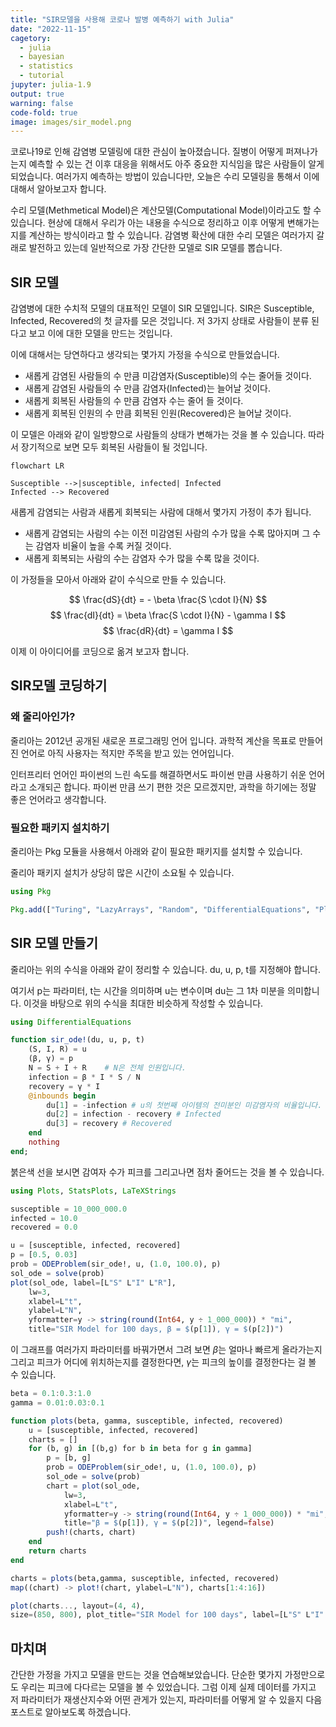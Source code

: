 ```yaml
---
title: "SIR모델을 사용해 코로나 발병 예측하기 with Julia"
date: "2022-11-15"
cagetory:
  - julia
  - bayesian
  - statistics
  - tutorial
jupyter: julia-1.9
output: true
warning: false
code-fold: true
image: images/sir_model.png
---
```


코로나19로 인해 감염병 모델링에 대한 관심이 높아졌습니다. 
질병이 어떻게 퍼져나가는지 예측할 수 있는 건 이후 대응을 위해서도 아주 중요한 지식임을 많은 사람들이 알게 되었습니다.
여러가지 예측하는 방법이 있습니다만, 오늘은 수리 모델링을 통해서 이에 대해서 알아보고자 합니다.

수리 모델(Methmetical Model)은 계산모델(Computational Model)이라고도 할 수 있습니다.
현상에 대해서 우리가 아는 내용을 수식으로 정리하고 이후 어떻게 변해가는지를 계산하는 방식이라고 할 수 있습니다.
감염병 확산에 대한 수리 모델은 여러가지 갈래로 발전하고 있는데 일반적으로 가장 간단한 모델로 SIR 모델를 뽑습니다.

## SIR 모델

감염병에 대한 수치적 모델의 대표적인 모델이 SIR 모델입니다. 
SIR은 Susceptible, Infected, Recovered의 첫 글자를 모은 것입니다.
저 3가지 상태로 사람들이 분류 된다고 보고 이에 대한 모델을 만드는 것입니다.

이에 대해서는 당연하다고 생각되는 몇가지 가정을 수식으로 만들었습니다. 

- 새롭게 감염된 사람들의 수 만큼 미감염자(Susceptible)의 수는 줄어들 것이다.
- 새롭게 감염된 사람들의 수 만큼 감염자(Infected)는 늘어날 것이다.
- 새롭게 회복된 사람들의 수 만큼 감염자 수는 줄어 들 것이다.
- 새롭게 회복된 인원의 수 만큼 회복된 인원(Recovered)은 늘어날 것이다.

이 모델은 아래와 같이 일방향으로 사람들의 상태가 변해가는 것을 볼 수 있습니다.
따라서 장기적으로 보면 모두 회복된 사람들이 될 것입니다.

```mermaid
flowchart LR

Susceptible -->|susceptible, infected| Infected
Infected --> Recovered

```

새롭게 감염되는 사람과 새롭게 회복되는 사람에 대해서 몇가지 가정이 추가 됩니다.

- 새롭게 감염되는 사람의 수는 이전 미감염된 사람의 수가 많을 수록 많아지며 그 수는 감염자 비율이 높을 수록 커질 것이다.
- 새롭게 회복되는 사람의 수는 감염자 수가 많을 수록 많을 것이다.

이 가정들을 모아서 아래와 같이 수식으로 만들 수 있습니다.

$$
\frac{dS}{dt} = - \beta \frac{S \cdot I}{N}
$$
$$
\frac{dI}{dt} = \beta \frac{S \cdot I}{N} - \gamma I 
$$
$$
\frac{dR}{dt} = \gamma I
$$


이제 이 아이디어를 코딩으로 옮겨 보고자 합니다.

## SIR모델 코딩하기 


:::{.callout-note}
### 왜 줄리아인가? 

줄리아는 2012년 공개된 새로운 프로그래밍 언어 입니다. 과학적 계산을 목표로 만들어진 언어로 아직 사용자는 적지만 주목을 받고 있는 언어입니다.

인터프리터 언어인 파이썬의 느린 속도를 해결하면서도 파이썬 만큼 사용하기 쉬운 언어라고 소개되곤 합니다. 파이썬 만큼 쓰기 편한 것은 모르겠지만, 과학을 하기에는 정말 좋은 언어라고 생각합니다.

:::

### 필요한 패키지 설치하기

줄리아는  Pkg 모듈을 사용해서 아래와 같이 필요한 패키지를 설치할 수 있습니다.

줄리아 패키지 설치가 상당히 많은 시간이 소요될 수 있습니다.

```julia
using Pkg

Pkg.add(["Turing", "LazyArrays", "Random", "DifferentialEquations", "Plots", "StatsPlots", "LaTeXStrings", "Downloads", "DataFrames", "CSV", "Chain", "Dates"])

```

## SIR 모델 만들기

줄리아는 위의 수식을 아래와 같이 정리할 수 있습니다.
du, u, p, t를 지정해야 합니다. 

여기서 p는 파라미터, t는 시간을 의미하며 u는 변수이며 du는 그 1차 미분을 의미합니다.
이것을 바탕으로 위의 수식을 최대한 비슷하게 작성할 수 있습니다.

```julia
using DifferentialEquations

function sir_ode!(du, u, p, t)
    (S, I, R) = u
    (β, γ) = p
    N = S + I + R    # N은 전체 인원입니다.
    infection = β * I * S / N 
    recovery = γ * I
    @inbounds begin
        du[1] = -infection # u의 첫번째 아이템의 전미분인 미감염자의 비율입니다.
        du[2] = infection - recovery # Infected
        du[3] = recovery # Recovered
    end
    nothing
end;
```

붉은색 선을 보시면 감여자 수가 피크를 그리고나면 점차 줄어드는 것을 볼 수 있습니다.

```julia
using Plots, StatsPlots, LaTeXStrings

susceptible = 10_000_000.0
infected = 10.0
recovered = 0.0 

u = [susceptible, infected, recovered]
p = [0.5, 0.03]
prob = ODEProblem(sir_ode!, u, (1.0, 100.0), p)
sol_ode = solve(prob)
plot(sol_ode, label=[L"S" L"I" L"R"],
    lw=3,
    xlabel=L"t",
    ylabel=L"N",
    yformatter=y -> string(round(Int64, y ÷ 1_000_000)) * "mi",
    title="SIR Model for 100 days, β = $(p[1]), γ = $(p[2])")
```

이 그래프를 여러가지 파라미터를 바꿔가면서 그려 보면 $\beta$는 얼마나 빠르게 올라가는지 그리고 피크가 어디에 위치하는지를 결정한다면, $\gamma$는 피크의 높이를 결정한다는 걸 볼 수 있습니다.

```julia

beta = 0.1:0.3:1.0
gamma = 0.01:0.03:0.1

function plots(beta, gamma, susceptible, infected, recovered) 
    u = [susceptible, infected, recovered]
    charts = []
    for (b, g) in [(b,g) for b in beta for g in gamma]
        p = [b, g]
        prob = ODEProblem(sir_ode!, u, (1.0, 100.0), p)
        sol_ode = solve(prob)
        chart = plot(sol_ode, 
            lw=3,
            xlabel=L"t",
            yformatter=y -> string(round(Int64, y ÷ 1_000_000)) * "mi",
            title="β = $(p[1]), γ = $(p[2])", legend=false)
        push!(charts, chart)
    end
    return charts
end

charts = plots(beta,gamma, susceptible, infected, recovered)
map((chart) -> plot!(chart, ylabel=L"N"), charts[1:4:16])

plot(charts..., layout=(4, 4), 
size=(850, 800), plot_title="SIR Model for 100 days", label=[L"S" L"I" L"R"],)
```

## 마치며 

간단한 가정을 가지고 모델을 만드는 것을 연습해보았습니다.
단순한 몇가지 가정만으로도 우리는 피크에 다다르는 모델을 볼 수 있었습니다.
그럼 이제 실제 데이터를 가지고 저 파라미터가 재생산지수와 어떤 관게가 있는지, 파라미터를 어떻게 알 수 있을지 다음 포스트로 알아보도록 하겠습니다.
